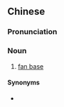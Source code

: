 ==Chinese==
{{zh-forms|s=粉丝圈|type=21}}

===Pronunciation===
{{zh-pron
|m=fěnsīquān
|cat=n
}}

===Noun===
{{zh-noun}}

# [[fan base]]

====Synonyms====
* {{zh-l|粉絲群}}